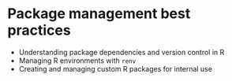 # Package management best practices

- Understanding package dependencies and version control in R
- Managing R environments with `renv` 
- Creating and managing custom R packages for internal use
